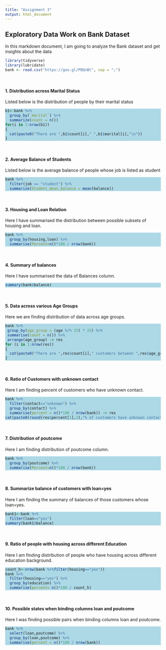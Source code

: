 ```yaml
---
title: "Assignment 3"
output: html_document
---
```


## Exploratory Data Work on Bank Dataset

In this markdown document, I am going to analyze the Bank dataset and get insights about the data



```r
library(tidyverse)
library(lubridate)
bank <- read.csv("https://goo.gl/PBQnBt", sep = ";")
```
<br>

#### 1. Distribution across Marital Status

Listed below is the distribution of people by their marital status 

<div class = "one">
```r
b1<-bank %>%
  group_by(`marital`) %>%
  summarize(count = n())
for(i in 1:nrow(b1))
{
  cat(paste0("There are ",b1$count[i]," ",b1$marital[i],"\n"))
}
```
</div>

</br>

#### 2. Average Balance of Students

Listed below is the average balance of people whose job is listed as student 

<div class = "two">
```r
bank %>%
  filter(job == "student") %>%
  summarize(Student_mean_balance = mean(balance))

```
</div>

</br>

#### 3. Housing and Loan Relation

Here I have summarised the distribution between possible subsets of housing and loan.

<div class = "three">
```r
bank %>%
  group_by(housing,loan) %>%
  summarise(Percent=n()*100 / nrow(bank))
```
</div>


</br>

#### 4. Summary of balances

Here I have summarised the data of Balances column.

<div class = "four">
```r
summary(bank$balance)
```
</div>

</br>

#### 5. Data across various Age Groups

Here we are finding distribution of data across age groups.

<div class = "five">
```r
bank %>%
 group_by(age_group = (age %/% 25) * 25) %>%
 summarise(count = n()) %>%
 arrange(age_group) -> res
for (i in 1:nrow(res))
{
  cat(paste0("There are ",res$count[i]," customers between ",res$age_group[i]," to ",(res$age_group[i]+25)," \n"))
}
```
</div>

</br>

#### 6. Ratio of Customers with unknown contact

Here I am finding percent of customers who have unknown contact.

<div class = "six">
```r
bank %>%
  filter(contact=="unknown") %>%
  group_by(contact) %>%
  summarise(percent = n()*100 / nrow(bank)) -> res
cat(paste0(round(res$percent[1],2),"% of customers have unknown contact.\n"))
```
</div>

</br>

#### 7. Distribution of poutcome

Here I am finding distribution of poutcome column.

<div class = "seven">
```r
bank %>%
  group_by(poutcome) %>%
  summarise(Percent=n()*100 / nrow(bank))
```
</div>

</br>

#### 8. Summarize balance of customers with loan=yes

Here I am finding the summary of balances of those customers whose loan=yes.

<div class = "eight">
```r
bank1<-bank %>%
  filter(loan=="yes")
summary(bank1$balance)
```
</div>

</br>

#### 9. Ratio of people with housing across different Education

Here I am finding distribution of people who have housing across different education background.

<div class = "nine">
```r
count_h<-nrow(bank %>%filter(housing=="yes"))
bank %>%
  filter(housing=="yes") %>%
  group_by(education) %>%
  summarise(percent= n()*100 / count_h)
```
</div>

</br>

#### 10. Possible states when binding columns loan and poutcome

Here I was finding possible pairs when binding columns loan and poutcome.

<div class = "ten">
```r
bank %>%
  select(loan,poutcome) %>%
  group_by(loan,poutcome) %>%
  summarise(percent = n()*100 / nrow(bank))
```
</div>

</br>
</br>
<style>
div.one pre { background-color:white; }
div.one pre.r { background-color:lightblue; }
div.two pre { background-color:white; }
div.two pre.r { background-color:lightblue; }
div.three pre { background-color:white; }
div.three pre.r { background-color:lightblue; }
div.four pre { background-color:white; }
div.four pre.r { background-color:lightblue; }
div.five pre { background-color:white; }
div.five pre.r { background-color:lightblue; }
div.six pre { background-color:white; }
div.six pre.r { background-color:lightblue; }
div.seven pre { background-color:white; }
div.seven pre.r { background-color:lightblue; }
div.eight pre { background-color:white; }
div.eight pre.r { background-color:lightblue; }
div.nine pre { background-color:white; }
div.nine pre.r { background-color:lightblue; }
div.ten pre { background-color:white; }
div.ten pre.r { background-color:lightblue; }

</style>
